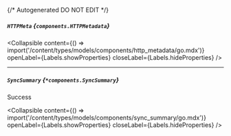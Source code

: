 {/* Autogenerated DO NOT EDIT  */}

##### `HTTPMeta` *{`components.HTTPMetadata`}*

<Collapsible content={() => import('/content/types/models/components/http_metadata/go.mdx')} openLabel={Labels.showProperties} closeLabel={Labels.hideProperties} />


---
##### `SyncSummary` *{`*components.SyncSummary`}*
Success

<Collapsible content={() => import('/content/types/models/components/sync_summary/go.mdx')} openLabel={Labels.showProperties} closeLabel={Labels.hideProperties} />



